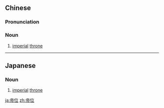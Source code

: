 ==Chinese==
{{zh-forms}}

===Pronunciation===
{{zh-pron
|m=dìwèi
|c=dai3 wai6
|cat=n
}}

===Noun===
{{zh-noun}}

# [[imperial]] [[throne]]

----

==Japanese==
{{ja-kanjitab|てい|い|yomi=o}}

===Noun===
{{ja-noun|てい.い}}
# [[imperial]] [[throne]]

[[ja:帝位]]
[[zh:帝位]]